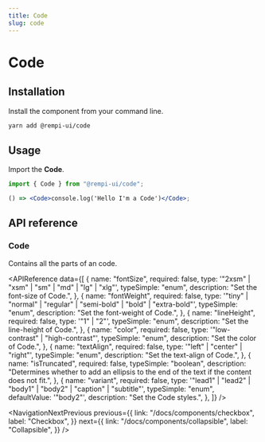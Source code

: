 ```yaml
---
title: Code
slug: code
---
```


# Code

<Description text="Marks text to signify a short fragment of computer code." />

<SelectVersion />

<PreviewComponent name="code" />

## Installation

Install the component from your command line.

```bash
yarn add @rempi-ui/code
```

## Usage

Import the <strong>Code</strong>.

```jsx
import { Code } from "@rempi-ui/code";

() => <Code>console.log('Hello I'm a Code')</Code>;
```

## API reference

### Code

Contains all the parts of an code.

<APIReference
  data={[
    {
      name: "fontSize",
      required: false,
      type: '"2xsm" | "xsm" | "sm" | "md" | "lg" | "xlg"',
      typeSimple: "enum",
      description: "Set the font-size of Code.",
    },
    {
      name: "fontWeight",
      required: false,
      type: '"tiny" | "normal" | "regular" | "semi-bold" | "bold" | "extra-bold"',
      typeSimple: "enum",
      description: "Set the font-weight of Code.",
    },
    {
      name: "lineHeight",
      required: false,
      type: '"1" | "2"',
      typeSimple: "enum",
      description: "Set the line-height of Code.",
    },
    {
      name: "color",
      required: false,
      type: '"low-contrast" | "high-contrast"',
      typeSimple: "enum",
      description: "Set the color of Code.",
    },
    {
      name: "textAlign",
      required: false,
      type: '"left" | "center" | "right"',
      typeSimple: "enum",
      description: "Set the text-align of Code.",
    },
    {
      name: "isTruncated",
      required: false,
      typeSimple: "boolean",
      description:
        "Determines whether to add an ellipsis to the end of the text if the content does not fit.",
    },
    {
      name: "variant",
      required: false,
      type: '"lead1" | "lead2" | "body1" | "body2" | "caption" | "subtitle"',
      typeSimple: "enum",
      defaultValue: '"body2"',
      description: "Set the Code styles.",
    },
  ]}
/>

<NavigationNextPrevious
  previous={{
    link: "/docs/components/checkbox",
    label: "Checkbox",
  }}
  next={{
    link: "/docs/components/collapsible",
    label: "Collapsible",
  }}
/>

<EditThisPage url="components/en-US/code/1.0.0.mdx" />
